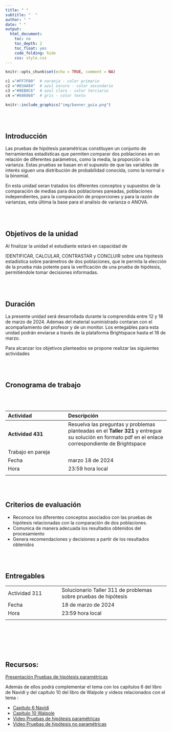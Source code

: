 ```yaml
---
title: " "
subtitle: "  "
author: " "
date: " "
output:
  html_document:
    toc: no
    toc_depth: 2
    toc_float: yes
    code_folding: hide
    css: style.css
---
```



```r
knitr::opts_chunk$set(echo = TRUE, comment = NA)

c1 ="#FF7F00"  # naranja - color primario 
c2 ="#034A94"  # azul oscuro - color secundario
c3 ="#0EB0C6"  # azul claro - color terciario
c4 ="#686868"  # gris - color texto
```


```r
knitr::include_graphics("img/banner_guia.png")
```


<br/><br/>

## **Introducción**

Las pruebas de hipótesis paramétricas constituyen un conjunto de herramientas estadísticas que permiten comparar dos poblaciones en en relación de diferentes parámetros, como la media, la proporción o la varianza. Estas pruebas se basan en el supuesto de que las variables de interés siguen una distribución de probabilidad conocida, como la normal o la binomial.

En esta unidad seran tratados los diferentes conceptos y supuestos de la comparación de medias para dos poblaciones pareadas, poblaciones independientes, para la comparación de proporciones y para la razón de varianzas, esta última la base para el analisis de varianza o ANOVA.

<br/><br/>

## **Objetivos de la unidad**

Al finalizar la unidad el estudiante estará en capacidad de 

IDENTIFICAR, CALCULAR, CONTRASTAR y CONCLUIR sobre una hipótesis estadística sobre parámetros de dos poblaciones, que le permita la elección de la prueba más potente para la verificación de una prueba de hipótesis, permitiéndole tomar decisiones informadas.

<br/><br/>

## **Duración**

La presente  unidad será desarrollada durante la comprendida entre 12 y 18 de marzo de 2024. Ademas del material suministrado  contaran con el acompañamiento del profesor y de un monitor. Los entegables para esta unidad podrán enviarse a través de la plataforma Brightspace hasta el  18 de marzo.

Para alcanzar los objetivos planteados se propone realizar las siguientes actividades


<br/><br/>

## **Cronograma de trabajo**

<br/><br/>


|Actividad         | Descripción                    | 
|:-----------------|:-----------------------------  |
|**Actividad 431** | Resuelva las preguntas y problemas planteadas en el **Taller 321** y entregue su solución  en formato  pdf en el enlace correspondiente de  Brightspace   |
|Trabajo en pareja |                                |
|Fecha             | marzo 18 de 2024            |
|Hora              | 23:59 hora local               |
|||

<br/><br/>

## **Criterios de evaluación**


+ Reconoce los diferentes conceptos asociados con las pruebas de hipótesis relacionadas con la comparación de dos poblaciones.
+ Comunica de manera adecuada los resultados obtenidos del procesamiento 
+ Genera recomendaciones y decisiones a partir de los resultados obtenidos

<br/><br/>

## **Entregables** 

|               |                              | 
|:--------------|:-----------------------------|
| Actividad 311 | Solucionario Taller 311 de problemas sobre pruebas de hipótesis| 
| Fecha         | 18 de marzo de 2024 |
| Hora          | 23:59 hora local       |
|||

<br/><br/>


<br/><br/>

## **Recursos**: 

[Presentación Pruebas de hipótesis paramétricas](https://drive.google.com/open?id=17JkIdxED-k6f0V5RTFgba8KzEyIbcrs2)

Además de ellos  podrá complementar el tema con los capítulos 6 del libro de Navidi y del capitulo 10 del libro de Walpole  y videos relacionados con el tema :

+ [Capitulo 6 Navidi](https://drive.google.com/open?id=1IbIGZBDT1zx8ErJodoLiEcdS7IRsj3r9) </br>
+ [Capitulo 10 Walpole](https://drive.google.com/open?id=1QcYO59i9GpIV2Q4hlU02OCavdfKUYsNa)</br>
+ [Video Pruebas de hipótesis paramétricas](https://www.youtube.com/watch?v=XoXwb6qYl58)</br>
+ [Video Pruebas de hipótesis no paramétricas](https://www.youtube.com/watch?v=m3YIdS2TVHk)</br>


